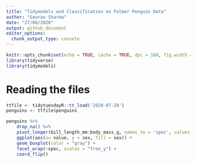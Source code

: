 ```yaml
---
title: "Tidymodels and Classification on Palmer Penguin Data"
author: "Gaurav Sharma"
date: "27/08/2020"
output: github_document
editor_options: 
  chunk_output_type: console
---
```


```r
knitr::opts_chunk$set(echo = TRUE, cache = TRUE, dpi = 180, fig.width = 8, fig.height = 5, warning = FALSE, message = FALSE)
library(tidyverse)
library(tidymodels)
```

# Reading the files
```r
ttfile <- tidytuesdayR::tt_load('2020-07-28')
penguins <- ttfile$penguins
```

```r
penguins %>% 
    drop_na() %>%
    pivot_longer(bill_length_mm:body_mass_g, names_to = 'spec', values_to = 'value') %>% 
    ggplot(aes(x= value, y = sex, fill = sex)) +
    geom_boxplot(color = "gray") +
    facet_wrap(~spec, scales = "free_y") +
    coord_flip()
```

